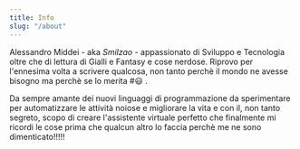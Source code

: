 ```yaml
---
title: Info
slug: "/about"
---
```


Alessandro Middei - aka *Smilzao* - appassionato di Sviluppo e Tecnologia oltre che di lettura di Gialli e Fantasy e cose nerdose. Riprovo per l'ennesima volta a scrivere qualcosa, non tanto perchè il mondo ne avesse bisogno ma perchè se lo merita #:smiley: .

Da sempre amante dei nuovi linguaggi di programmazione da sperimentare per automatizzare le attività noiose e migliorare la vita e con il, non tanto segreto, scopo di creare l'assistente virtuale perfetto che finalmente mi ricordi le cose prima che qualcun altro lo faccia perchè me ne sono dimenticato!!!!!
